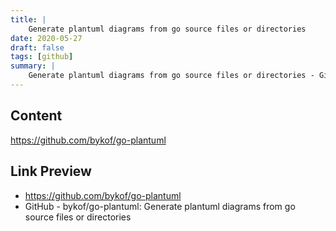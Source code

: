 ```yaml
---
title: |
    Generate plantuml diagrams from go source files or directories
date: 2020-05-27
draft: false
tags: [github]
summary: |
    Generate plantuml diagrams from go source files or directories - GitHub - bykof/go-plantuml: Generate plantuml diagrams from go source files or directories
---
```


## Content

https://github.com/bykof/go-plantuml

## Link Preview

- https://github.com/bykof/go-plantuml
- GitHub - bykof/go-plantuml: Generate plantuml diagrams from go source files or directories
